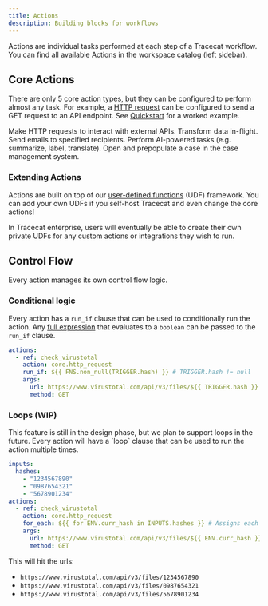 ```yaml
---
title: Actions
description: Building blocks for workflows
---
```


Actions are individual tasks performed at each step of a Tracecat workflow.
You can find all available Actions in the workspace catalog (left sidebar).

## Core Actions

There are only 5 core action types, but they can be configured to perform almost any task.
For example, a [HTTP request](#action-types) can be configured to send a GET request to an API endpoint.
See [Quickstart](/quickstart) for a worked example.

<CardGroup cols={2}>
  <Card title="HTTP Request" icon="globe">
    Make HTTP requests to interact with external APIs.
  </Card>
  <Card title="Data Transform" icon="code">
    Transform data in-flight.
  </Card>
  <Card title="Send Email" icon="envelope">
    Send emails to specified recipients.
  </Card>
  <Card title="AI Actions" icon="robot">
    Perform AI-powered tasks (e.g. summarize, label, translate).
  </Card>
  <Card title="Open Case" icon="folder-open">
    Open and prepopulate a case in the case management system.
  </Card>
</CardGroup>

### Extending Actions

Actions are built on top of our [user-defined functions](/concepts/user-defined-functions) (UDF) framework.
You can add your own UDFs if you self-host Tracecat and even change the core actions!

<Tip>
  In Tracecat enterprise, users will eventually be able to create their own
  private UDFs for any custom actions or integrations they wish to run.
</Tip>

## Control Flow

Every action manages its own control flow logic.

### Conditional logic

Every action has a `run_if` clause that can be used to conditionally run the action.
Any [full expression](/concepts/expressions#full-templates) that evaluates to a `boolean` can be passed to the `run_if` clause.

```yaml example_run_if.yaml
actions:
  - ref: check_virustotal
    action: core.http_request
    run_if: ${{ FNS.non_null(TRIGGER.hash) }} # TRIGGER.hash != null
    args:
      url: https://www.virustotal.com/api/v3/files/${{ TRIGGER.hash }}
      method: GET
```

### Loops (WIP)

<Warning>
  This feature is still in the design phase, but we plan to support loops in the
  future.
</Warning>
Every action will have a `loop` clause that can be used to run the action multiple
times.

```yaml example_for_each.yaml
inputs:
  hashes:
    - "1234567890"
    - "0987654321"
    - "5678901234"
actions:
  - ref: check_virustotal
    action: core.http_request
    for_each: ${{ for ENV.curr_hash in INPUTS.hashes }} # Assigns each hash to ENV.curr_hash
    args:
      url: https://www.virustotal.com/api/v3/files/${{ ENV.curr_hash }}
      method: GET
```

This will hit the urls:

- `https://www.virustotal.com/api/v3/files/1234567890`
- `https://www.virustotal.com/api/v3/files/0987654321`
- `https://www.virustotal.com/api/v3/files/5678901234`

